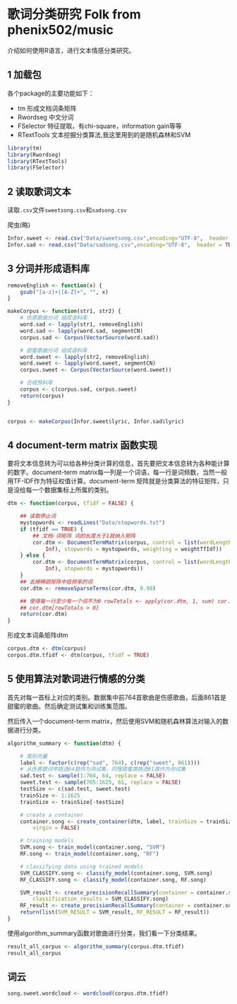 歌词分类研究 Folk from phenix502/music 
========================================================

介绍如何使用R语言，进行文本情感分类研究。


## 1 加载包


各个package的主要功能如下：


+ tm 形成文档词条矩阵
+ Rwordseg 中文分词
+ FSelector 特征提取，有chi-square，information gain等等
+ RTextTools 文本挖掘分类算法,我这里用到的是随机森林和SVM


```r
library(tm)
library(Rwordseg)
library(RTextTools)
library(FSelector)

```

## 2 读取歌词文本

读取`.csv`文件`sweetsong.csv`和`sadsong.csv`

爬虫(略)

```r
Infor.sweet <- read.csv("Data/sweetsong.csv",encoding="UTF-8",  header = TRUE)
Infor.sad <- read.csv("Data/sadsong.csv",encoding="UTF-8",  header = TRUE)
```


## 3 分词并形成语料库
```r
removeEnglish <- function(x) {
    gsub("[a-z]+|[A-Z]+", "", x)
}

makeCorpus <- function(str1, str2) {
    # 伤感歌曲分词 组成语料库
    word.sad <- lapply(str1, removeEnglish)
    word.sad <- lapply(word.sad, segmentCN)
    corpus.sad <- Corpus(VectorSource(word.sad))

    # 甜蜜歌曲分词 组成语料库
    word.sweet <- lapply(str2, removeEnglish)
    word.sweet <- lapply(word.sweet, segmentCN)
    corpus.sweet <- Corpus(VectorSource(word.sweet))

    # 合成预料库
    corpus <- c(corpus.sad, corpus.sweet)
    return(corpus)
}


corpus <- makeCorpus(Infor.sweet$lyric, Infor.sad$lyric)

```

## 4 document-term matrix 函数实现
要将文本信息转为可以给各种分类计算的信息，首先要把文本信息转为各种能计算的数字。document-term matrix每一列是一个词语，每一行是词频数，当然一般用TF-IDF作为特征权值计算。document-term 矩阵就是分类算法的特征矩阵，只是没给每一个数据集标上所属的类别。
```r
dtm <- function(corpus, tfidf = FALSE) {

    ## 读取停止词
    mystopwords <- readLines("Data/stopwords.txt")
    if (tfidf == TRUE) {
        ## 文档-词矩阵 词的长度大于1就纳入矩阵
        cor.dtm <- DocumentTermMatrix(corpus, control = list(wordLengths = c(2, 
            Inf), stopwords = mystopwords, weighting = weightTfIdf))
    } else {
        cor.dtm <- DocumentTermMatrix(corpus, control = list(wordLengths = c(2, 
            Inf), stopwords = mystopwords))
    }
    ## 去掉稀疏矩阵中低频率的词
    cor.dtm <- removeSparseTerms(cor.dtm, 0.98)

    ## 使得每一行至少有一个词不为0 rowTotals <- apply(cor.dtm, 1, sum) cor.dtm <-
    ## cor.dtm[rowTotals > 0]
    return(cor.dtm)
}

```

形成文本词条矩阵dtm
```r
corpus.dtm <- dtm(corpus)
corpus.dtm.tfidf <- dtm(corpus, tfidf = TRUE)

```

## 5 使用算法对歌词进行情感的分类
首先对每一首标上对应的类别。数据集中前764首歌曲是伤感歌曲，后面861首是甜蜜的歌曲。然后确定测试集和训练集范围。

然后传入一个document-term matrix，然后使用SVM和随机森林算法对输入的数据进行分类。

```r
algorithm_summary <- function(dtm) {

    # 类别向量
    label <- factor(c(rep("sad", 764), c(rep("sweet", 861))))
    # 从伤感歌词中挑选64首作为测试集，同理甜蜜类挑选61首作为测试集
    sad.test <- sample(1:764, 64, replace = FALSE)
    sweet.test <- sample(765:1625, 61, replace = FALSE)
    testSize <- c(sad.test, sweet.test)
    trainSize <- 1:1625
    trainSize <- trainSize[-testSize]

    # create a container
    container.song <- create_container(dtm, label, trainSize = trainSize, testSize = testSize, 
        virgin = FALSE)

    # training models
    SVM.song <- train_model(container.song, "SVM")
    RF.song <- train_model(container.song, "RF")

    # classifying data using trained models
    SVM_CLASSIFY.song <- classify_model(container.song, SVM.song)
    RF_CLASSIFY.song <- classify_model(container.song, RF.song)

    SVM_result <- create_precisionRecallSummary(container = container.song, 
        classification_results = SVM_CLASSIFY.song)
    RF_result <- create_precisionRecallSummary(container = container.song, classification_results = RF_CLASSIFY.song)
    return(list(SVM_RESULT = SVM_result, RF_RESULT = RF_result))
}

```

使用algorithm_summary函数对歌曲进行分类，我们看一下分类结果。
```r
result_all_corpus <- algorithm_summary(corpus.dtm.tfidf)
result_all_corpus
```

## 词云
```r
song.sweet.wordcloud <- wordcloud(corpus.dtm.tfidf)
```


